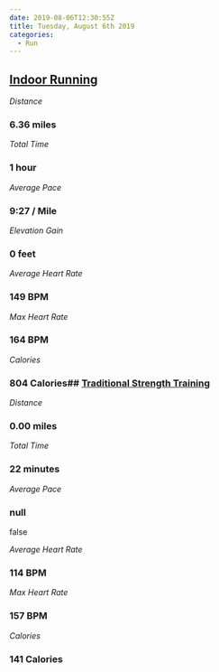 ```yaml
---
date: 2019-08-06T12:30:55Z
title: Tuesday, August 6th 2019
categories:
  - Run
---
```

## [Indoor Running](https://www.strava.com/activities/2597256528)

_Distance_

### 6.36 miles

_Total Time_

### 1 hour

_Average Pace_

### 9:27 / Mile

_Elevation Gain_

### 0 feet

_Average Heart Rate_

### 149 BPM

_Max Heart Rate_

### 164 BPM

_Calories_

### 804 Calories## [Traditional Strength Training](https://www.strava.com/activities/2597256879)

_Distance_

### 0.00 miles

_Total Time_

### 22 minutes

_Average Pace_

### null

false

_Average Heart Rate_

### 114 BPM

_Max Heart Rate_

### 157 BPM

_Calories_

### 141 Calories